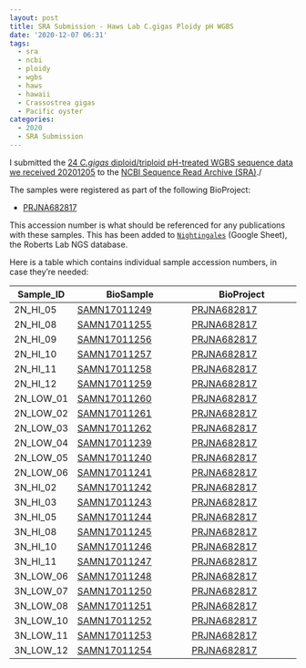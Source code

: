 ```yaml
---
layout: post
title: SRA Submission - Haws Lab C.gigas Ploidy pH WGBS
date: '2020-12-07 06:31'
tags:
  - sra
  - ncbi
  - ploidy
  - wgbs
  - haws
  - hawaii
  - Crassostrea gigas
  - Pacific oyster
categories:
  - 2020
  - SRA Submission
---
```

I submitted the [24 _C.gigas_ diploid/triploid pH-treated WGBS sequence data we received 20201205](https://robertslab.github.io/sams-notebook/posts/2020/2020-12-05-Data-Received-C.gigas-Diploid-Triploid-pH-Treatments-Ctenidia-WGBS-from-ZymoResearch/) to the [NCBI Sequence Read Archive (SRA)](https://www.ncbi.nlm.nih.gov/sra)./

The samples were registered as part of the following BioProject:

- [PRJNA682817](https://www.ncbi.nlm.nih.gov/bioproject/PRJNA682817)

This accession number is what should be referenced for any publications with these samples. This has been added to [`Nightingales`](http://b.link/nightingales) (Google Sheet), the Roberts Lab NGS database.

Here is a table which contains individual sample accession numbers, in case they're needed:

| Sample_ID | BioSample                                                           | BioProject                                                         |
|-----------|---------------------------------------------------------------------|--------------------------------------------------------------------|
| 2N_HI_05  | [SAMN17011249](https://www.ncbi.nlm.nih.gov/biosample/SAMN17011249) | [PRJNA682817](https://www.ncbi.nlm.nih.gov/bioproject/PRJNA682817) |
| 2N_HI_08  | [SAMN17011255](https://www.ncbi.nlm.nih.gov/biosample/SAMN17011255) | [PRJNA682817](https://www.ncbi.nlm.nih.gov/bioproject/PRJNA682817) |
| 2N_HI_09  | [SAMN17011256](https://www.ncbi.nlm.nih.gov/biosample/SAMN17011256) | [PRJNA682817](https://www.ncbi.nlm.nih.gov/bioproject/PRJNA682817) |
| 2N_HI_10  | [SAMN17011257](https://www.ncbi.nlm.nih.gov/biosample/SAMN17011257) | [PRJNA682817](https://www.ncbi.nlm.nih.gov/bioproject/PRJNA682817) |
| 2N_HI_11  | [SAMN17011258](https://www.ncbi.nlm.nih.gov/biosample/SAMN17011258) | [PRJNA682817](https://www.ncbi.nlm.nih.gov/bioproject/PRJNA682817) |
| 2N_HI_12  | [SAMN17011259](https://www.ncbi.nlm.nih.gov/biosample/SAMN17011259) | [PRJNA682817](https://www.ncbi.nlm.nih.gov/bioproject/PRJNA682817) |
| 2N_LOW_01 | [SAMN17011260](https://www.ncbi.nlm.nih.gov/biosample/SAMN17011260) | [PRJNA682817](https://www.ncbi.nlm.nih.gov/bioproject/PRJNA682817) |
| 2N_LOW_02 | [SAMN17011261](https://www.ncbi.nlm.nih.gov/biosample/SAMN17011261) | [PRJNA682817](https://www.ncbi.nlm.nih.gov/bioproject/PRJNA682817) |
| 2N_LOW_03 | [SAMN17011262](https://www.ncbi.nlm.nih.gov/biosample/SAMN17011262) | [PRJNA682817](https://www.ncbi.nlm.nih.gov/bioproject/PRJNA682817) |
| 2N_LOW_04 | [SAMN17011239](https://www.ncbi.nlm.nih.gov/biosample/SAMN17011239) | [PRJNA682817](https://www.ncbi.nlm.nih.gov/bioproject/PRJNA682817) |
| 2N_LOW_05 | [SAMN17011240](https://www.ncbi.nlm.nih.gov/biosample/SAMN17011240) | [PRJNA682817](https://www.ncbi.nlm.nih.gov/bioproject/PRJNA682817) |
| 2N_LOW_06 | [SAMN17011241](https://www.ncbi.nlm.nih.gov/biosample/SAMN17011241) | [PRJNA682817](https://www.ncbi.nlm.nih.gov/bioproject/PRJNA682817) |
| 3N_HI_02  | [SAMN17011242](https://www.ncbi.nlm.nih.gov/biosample/SAMN17011242) | [PRJNA682817](https://www.ncbi.nlm.nih.gov/bioproject/PRJNA682817) |
| 3N_HI_03  | [SAMN17011243](https://www.ncbi.nlm.nih.gov/biosample/SAMN17011243) | [PRJNA682817](https://www.ncbi.nlm.nih.gov/bioproject/PRJNA682817) |
| 3N_HI_05  | [SAMN17011244](https://www.ncbi.nlm.nih.gov/biosample/SAMN17011244) | [PRJNA682817](https://www.ncbi.nlm.nih.gov/bioproject/PRJNA682817) |
| 3N_HI_08  | [SAMN17011245](https://www.ncbi.nlm.nih.gov/biosample/SAMN17011245) | [PRJNA682817](https://www.ncbi.nlm.nih.gov/bioproject/PRJNA682817) |
| 3N_HI_10  | [SAMN17011246](https://www.ncbi.nlm.nih.gov/biosample/SAMN17011246) | [PRJNA682817](https://www.ncbi.nlm.nih.gov/bioproject/PRJNA682817) |
| 3N_HI_11  | [SAMN17011247](https://www.ncbi.nlm.nih.gov/biosample/SAMN17011247) | [PRJNA682817](https://www.ncbi.nlm.nih.gov/bioproject/PRJNA682817) |
| 3N_LOW_06 | [SAMN17011248](https://www.ncbi.nlm.nih.gov/biosample/SAMN17011248) | [PRJNA682817](https://www.ncbi.nlm.nih.gov/bioproject/PRJNA682817) |
| 3N_LOW_07 | [SAMN17011250](https://www.ncbi.nlm.nih.gov/biosample/SAMN17011250) | [PRJNA682817](https://www.ncbi.nlm.nih.gov/bioproject/PRJNA682817) |
| 3N_LOW_08 | [SAMN17011251](https://www.ncbi.nlm.nih.gov/biosample/SAMN17011251) | [PRJNA682817](https://www.ncbi.nlm.nih.gov/bioproject/PRJNA682817) |
| 3N_LOW_10 | [SAMN17011252](https://www.ncbi.nlm.nih.gov/biosample/SAMN17011252) | [PRJNA682817](https://www.ncbi.nlm.nih.gov/bioproject/PRJNA682817) |
| 3N_LOW_11 | [SAMN17011253](https://www.ncbi.nlm.nih.gov/biosample/SAMN17011253) | [PRJNA682817](https://www.ncbi.nlm.nih.gov/bioproject/PRJNA682817) |
| 3N_LOW_12 | [SAMN17011254](https://www.ncbi.nlm.nih.gov/biosample/SAMN17011254) | [PRJNA682817](https://www.ncbi.nlm.nih.gov/bioproject/PRJNA682817) |
